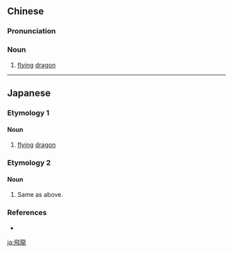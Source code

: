 {{also|飞龙}}
==Chinese==
{{zh-forms|s=飞龙}}

===Pronunciation===
{{zh-pron
|m=fēilóng
|c=fei1 lung4
|h=pfs=pî-lùng
|cat=n
}}

===Noun===
{{zh-noun}}

# [[flying]] [[dragon]]

----

==Japanese==
{{ja-kanjitab|ひ|りゅう|yomi=on}}
{{wikipedia|lang=ja|飛龍 (空母)}}

===Etymology 1===

====Noun====
{{ja-noun|ひりゅう|shin=飛竜}}

# [[flying]] [[dragon]]

===Etymology 2===

====Noun====
{{ja-noun|ひりょう|shin=飛竜}}

# Same as above.

===References===
* {{R:Meikyo}}

[[ja:飛龍]]